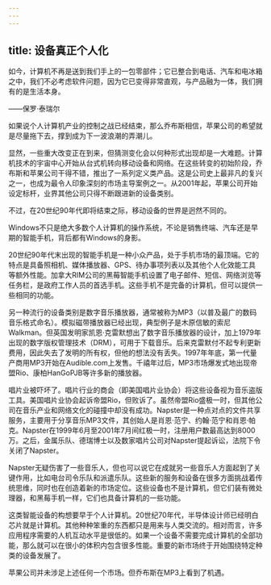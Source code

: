 ```yaml
---
---
---
```

title: 设备真正个人化
---




如今，计算机不再是送到我们手上的一包零部件；它已整合到电话、汽车和电冰箱之中，我们不必考虑软件问题，因为它已变得非常直观，与产品融为一体，我们拥有的是生活本身。

——保罗·泰瑞尔



如果说个人计算机产业的控制之战已经结束，那么乔布斯相信，苹果公司的希望就是尽量拖下去，撑到成为下一波浪潮的弄潮儿。

显然，一些重大改变正在到来，但猜测变化会以何种形式出现却是一大难题。计算机技术的宇宙中心开始从台式机转向移动设备和网络。在这些转变的初始阶段，乔布斯和苹果公司干得不错，推出了一系列定义类产品。这是公司史上最非凡的复兴之一，也成为最令人印象深刻的市场主导案例之一。从2001年起，苹果公司开始设定标杆，业界其他公司只得不断跟进新的设备类别。

不过，在20世纪90年代即将结束之际，移动设备的世界是迥然不同的。

Windows不只是绝大多数个人计算机的操作系统，不论是销售终端、汽车还是早期的智能手机，背后都有Windows的身影。

20世纪90年代末出现的智能手机是一种小众产品，处于手机市场的最顶端。它的特点是具备照相机、媒体播放器、GPS、待办事项列表以及其他个人化效能工具等额外性能。加拿大RIM公司的黑莓智能手机设置了电子邮件、短信、网络浏览等任务栏，是政府工作人员的首选手机。这些手机不是完备的计算机，但可以提供一些相同的功能。

另一种流行的设备类别是数字音乐播放器，通常被称为MP3（以普及最广的数码音乐格式命名）。模拟磁带播放器已经出现，典型例子是木原信敏的索尼Walkman。但英国发明家凯恩·克雷默想出了数字音乐播放器的设计，加上1979年出现的数字版权管理技术（DRM），可用于下载音乐。后来克雷默付不起专利更新费用，因此失去了发明的所有权，但他的想法没有丢失。1997年年底，第一代量产商用MP3开始在Audible.com上发售。千禧年过后，MP3市场爆发式地出现帝盟Rio、康柏HanGoPJB等许多新的播放器。

唱片业被吓坏了。唱片行业的商会（即美国唱片业协会）将这些设备视为音乐盗版工具。美国唱片业协会起诉帝盟Rio，但败诉了。虽然帝盟Rio盛极一时，但其他公司在音乐产业和网络文化的碰撞中却没有成功。Napster是一种点对点的文件共享服务，主要用于分享音乐MP3文件，其创始人是肖恩·范宁、约翰·范宁和肖恩·帕克。Napster在1999年6月至2001年7月间红极一时，注册用户数最高达到8000万。之后，金属乐队、德瑞博士以及数家唱片公司对Napster提起诉讼，法院下令关闭了Napster。

Napster无疑伤害了一些音乐人，但也可以说它在成就另一些音乐人方面起到了关键作用，比如电台司令乐队和派遣乐队。这些新的服务和设备在很多方面挑战着传统思维，同时也在创造着新的市场定位。这些设备也不是计算机，但它们装有微处理器，和黑莓手机一样，它们也具备计算机的一些功能。

这类智能设备的构想要早于个人计算机。20世纪70年代，半导体设计师已经明白芯片就是计算机。其他种种笨重的东西都只是用来与人类交流的。相对而言，许多应用程序需要的人机互动水平是很低的。如果一个设备不需要完成计算机的全部功能，那么就可以在很小的体积内包含很多性能。重要的新市场终于开始围绕特定种类的设备发展了。

苹果公司并未涉足上述任何一个市场。但乔布斯在MP3上看到了机遇。